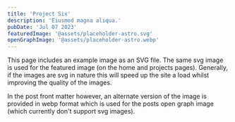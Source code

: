 ```yaml
---
title: 'Project Six'
description: 'Eiusmod magna aliqua.'
pubDate: 'Jul 07 2023'
featuredImage: '@assets/placeholder-astro.svg'
openGraphImage: '@assets/placeholder-astro.webp'
---
```




<ProjectImage path={image1} alt="###"/>

This page includes an example image as an SVG file. The same svg image is used for the featured image (on the home and projects pages). Generally, if the images are svg in nature this will speed up the site a load whilst improving the quality of the images.

In the post front matter however, an alternate version of the image is provided in webp format which is used for the posts open graph image (which currently don't support svg images).
